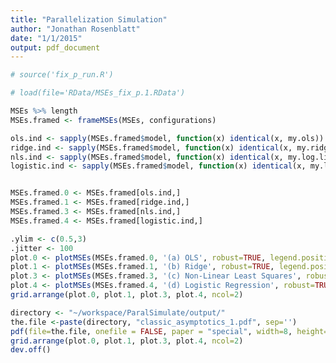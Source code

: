 ```yaml
---
title: "Parallelization Simulation"
author: "Jonathan Rosenblatt"
date: "1/1/2015"
output: pdf_document
---
```


```r
# source('fix_p_run.R')
```

```r
# load(file='RData/MSEs_fix_p.1.RData') 

MSEs %>% length
MSEs.framed <- frameMSEs(MSEs, configurations)

ols.ind <- sapply(MSEs.framed$model, function(x) identical(x, my.ols)) 
ridge.ind <- sapply(MSEs.framed$model, function(x) identical(x, my.ridge))
nls.ind <- sapply(MSEs.framed$model, function(x) identical(x, my.log.link)) 
logistic.ind <- sapply(MSEs.framed$model, function(x) identical(x, my.logistic)) 


MSEs.framed.0 <- MSEs.framed[ols.ind,]
MSEs.framed.1 <- MSEs.framed[ridge.ind,]
MSEs.framed.3 <- MSEs.framed[nls.ind,]
MSEs.framed.4 <- MSEs.framed[logistic.ind,]
```


```r
.ylim <- c(0.5,3)
.jitter <- 100
plot.0 <- plotMSEs(MSEs.framed.0, '(a) OLS', robust=TRUE, legend.position='none', y.lim=.ylim, jitter=.jitter)
plot.1 <- plotMSEs(MSEs.framed.1, '(b) Ridge', robust=TRUE, legend.position='none', y.lim=.ylim, jitter=.jitter)
plot.3 <- plotMSEs(MSEs.framed.3, '(c) Non-Linear Least Squares', robust=TRUE, legend.position='none', y.lim=.ylim, jitter=.jitter)
plot.4 <- plotMSEs(MSEs.framed.4, '(d) Logistic Regression', robust=TRUE, legend.position='none', y.lim=.ylim, jitter=.jitter)
grid.arrange(plot.0, plot.1, plot.3, plot.4, ncol=2)
```


```r
directory <- "~/workspace/ParalSimulate/output/"
the.file <-paste(directory, "classic_asymptotics_1.pdf", sep='')
pdf(file=the.file, onefile = FALSE, paper = "special", width=8, height=8)
grid.arrange(plot.0, plot.1, plot.3, plot.4, ncol=2)
dev.off()
```

